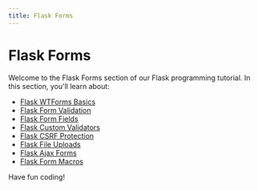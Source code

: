 ```yaml
---
title: Flask Forms
---
```


# Flask Forms

Welcome to the Flask Forms section of our Flask programming tutorial. In this section, you'll learn about:

- [Flask WTForms Basics](./0-flask-wtforms-basics.mdx)
- [Flask Form Validation](./1-flask-form-validation.mdx)
- [Flask Form Fields](./2-flask-form-fields.mdx)
- [Flask Custom Validators](./3-flask-custom-validators.mdx)
- [Flask CSRF Protection](./4-flask-csrf-protection.mdx)
- [Flask File Uploads](./5-flask-file-uploads.mdx)
- [Flask Ajax Forms](./6-flask-ajax-forms.mdx)
- [Flask Form Macros](./7-flask-form-macros.mdx)

Have fun coding!